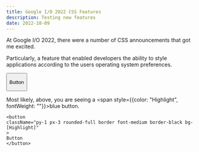 ```yaml
---
title: Google I/O 2022 CSS Features
description: Testing new features
date: 2022-10-09
---
```


At Google I/O 2022, there were a number of CSS announcements that got me excited.

Particularly, a feature that enabled developers the ability to style applications according to the users operating system preferences.

<UIWrapper>
<button 
className="py-1 px-3 rounded-full border font-medium  border-black bg-[Highlight]"
>
<p>Button</p>
</button>
</UIWrapper>

Most likely, above, you are seeing a <span style={{color: "Highlight", fontWeight: ""}}>blue button</span>.


```tsx 
<button 
className="py-1 px-3 rounded-full border font-medium border-black bg-[Highlight]"
>
Button
</button>
```
